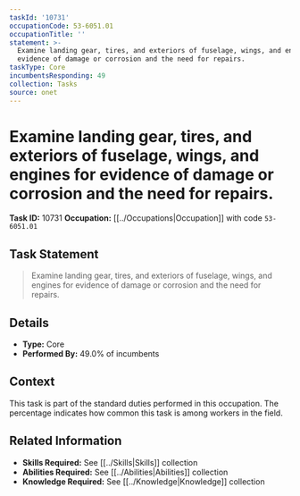 ```yaml
---
taskId: '10731'
occupationCode: 53-6051.01
occupationTitle: ''
statement: >-
  Examine landing gear, tires, and exteriors of fuselage, wings, and engines for
  evidence of damage or corrosion and the need for repairs.
taskType: Core
incumbentsResponding: 49
collection: Tasks
source: onet
---
```

# Examine landing gear, tires, and exteriors of fuselage, wings, and engines for evidence of damage or corrosion and the need for repairs.

**Task ID:** 10731
**Occupation:** [[../Occupations|Occupation]] with code `53-6051.01`

## Task Statement

> Examine landing gear, tires, and exteriors of fuselage, wings, and engines for evidence of damage or corrosion and the need for repairs.

## Details

- **Type:** Core
- **Performed By:** 49.0% of incumbents

## Context

This task is part of the standard duties performed in this occupation. The percentage indicates how common this task is among workers in the field.

## Related Information

- **Skills Required:** See [[../Skills|Skills]] collection
- **Abilities Required:** See [[../Abilities|Abilities]] collection
- **Knowledge Required:** See [[../Knowledge|Knowledge]] collection

